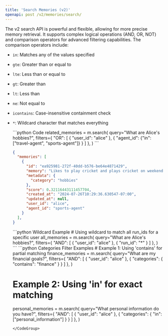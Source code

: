 ```yaml
---
title: 'Search Memories (v2)'
openapi: post /v2/memories/search/
---
```


The v2 search API is powerful and flexible, allowing for more precise memory retrieval. It supports complex logical operations (AND, OR, NOT) and comparison operators for advanced filtering capabilities. The comparison operators include:
- `in`: Matches any of the values specified
- `gte`: Greater than or equal to
- `lte`: Less than or equal to
- `gt`: Greater than
- `lt`: Less than
- `ne`: Not equal to
- `icontains`: Case-insensitive containment check
- `*`: Wildcard character that matches everything

  <CodeGroup>
  ```python Code
  related_memories = m.search(
      query="What are Alice's hobbies?",
      filters={
          "OR": [
              {
                "user_id": "alice"
              },
              {
                "agent_id": {"in": ["travel-agent", "sports-agent"]}
              }
          ]
      },
  )
  ```

  ```json Output
  {
    "memories": [
      {
        "id": "ea925981-272f-40dd-b576-be64e4871429",
        "memory": "Likes to play cricket and plays cricket on weekends.",
        "metadata": {
          "category": "hobbies"
        },
        "score": 0.32116443111457704,
        "created_at": "2024-07-26T10:29:36.630547-07:00",
        "updated_at": null,
        "user_id": "alice",
        "agent_id": "sports-agent"
      }
    ],
  }
  ```
  </CodeGroup>

  <CodeGroup>
  ```python Wildcard Example
  # Using wildcard to match all run_ids for a specific user
  all_memories = m.search(
      query="What are Alice's hobbies?",
      filters={
          "AND": [
              {
                  "user_id": "alice"
              },
              {
                  "run_id": "*"
              }
          ]
      },
  )
  ```
  </CodeGroup>

  <CodeGroup>
  ```python Categories Filter Examples
  # Example 1: Using 'contains' for partial matching
  finance_memories = m.search(
      query="What are my financial goals?",
      filters={
          "AND": [
              { "user_id": "alice" },
              {
                  "categories": {
                      "contains": "finance"
                  }
              }
          ]
      },
  )

  # Example 2: Using 'in' for exact matching
  personal_memories = m.search(
      query="What personal information do you have?",
      filters={
          "AND": [
              { "user_id": "alice" },
              {
                  "categories": {
                      "in": ["personal_information"]
                  }
              }
          ]
      },
  )
  ```
  </CodeGroup>

